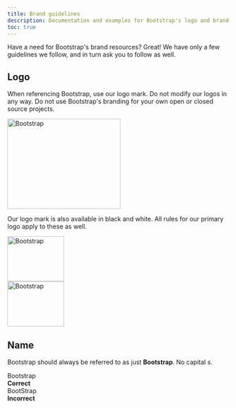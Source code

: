 ```yaml
---
title: Brand guidelines
description: Documentation and examples for Bootstrap's logo and brand usage guidelines.
toc: true
---
```


Have a need for Bootstrap's brand resources? Great! We have only a few guidelines we follow, and in turn ask you to follow as well.

## Logo

When referencing Bootstrap, use our logo mark. Do not modify our logos in any way. Do not use Bootstrap's branding for your own open or closed source projects.

<div class="bd-brand-item px-2 py-5 mb-3 border rounded-3">
  <img class="d-block img-fluid mx-auto" src="/docs/[[config:docs_version]]/assets/brand/bootstrap-logo.svg" alt="Bootstrap" width="256" height="204" />
</div>

Our logo mark is also available in black and white. All rules for our primary logo apply to these as well.

<div class="bd-brand-logos d-sm-flex text-center bg-light rounded-3 overflow-hidden w-100 mb-3">
  <div class="bd-brand-item w-100 px-2 py-5">
    <img src="/docs/[[config:docs_version]]/assets/brand/bootstrap-logo-black.svg" alt="Bootstrap" width="128" height="102" loading="lazy" />
  </div>
  <div class="bd-brand-item w-100 px-2 py-5 inverse">
    <img src="/docs/[[config:docs_version]]/assets/brand/bootstrap-logo-white.svg" alt="Bootstrap" width="128" height="102" loading="lazy" />
  </div>
</div>

## Name

Bootstrap should always be referred to as just **Bootstrap**. No capital _s_.

<div class="bd-brand-logos d-sm-flex text-center border rounded-3 overflow-hidden w-100 mb-3">
  <div class="bd-brand-item w-100 px-2 py-5">
    <div class="h3">Bootstrap</div>
    <strong class="text-success">Correct</strong>
  </div>
  <div class="bd-brand-item w-100 px-2 py-5">
    <div class="h3 text-body-secondary">BootStrap</div>
    <strong class="text-danger">Incorrect</strong>
  </div>
</div>
